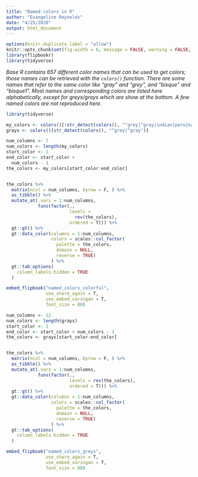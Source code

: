 ```yaml
---
title: "Named colors in R"
author: "Evangeline Reynolds"
date: "4/25/2020"
output: html_document
---
```




```r
options(knitr.duplicate.label = "allow")
knitr::opts_chunk$set(fig.width = 6, message = FALSE, warning = FALSE, comment = "", cache = F, echo = F)
library(flipbookr)
library(tidyverse)
```


*Base R contains 657 different color names that can be used to get colors; those names can be retrieved with the `colors()` function.  There are some names that refer to the same color like "gray" and "grey", and "bisque" and "bisque1".  Most names and corresponding colors are listed here alphabetically, except for greys/grays which are show at the bottom.  A few named colors are not reproduced here.*  


```r
library(tidyverse)

my_colors <- colors()[!str_detect(colors(), "^grey|^gray|indian|peru|navajo")]
grays <- colors()[str_detect(colors(), "^grey|^gray")]

num_columns <- 7
num_colors <- length(my_colors)
start_color <- 1
end_color <- start_color + 
  num_colors - 1
the_colors <- my_colors[start_color:end_color]


the_colors %>% 
  matrix(ncol = num_columns, byrow = F, ) %>% 
  as_tibble() %>% 
  mutate_at(.vars = 1:num_columns, 
            funs(factor(., 
                        levels = 
                          rev(the_colors), 
                        ordered = T))) %>% 
  gt::gt() %>% 
  gt::data_color(columns = 1:num_columns,
                 colors = scales::col_factor(
                   palette = the_colors,
                   domain = NULL,
                   reverse = TRUE)
                 ) %>%
  gt::tab_options(
    column_labels.hidden = TRUE
  )
```

```r
embed_flipbook("named_colors_colorful",
               use_share_again = T,
               use_embed_xaringan = T,
               font_size = 80)
```



```r
num_columns <- 12
num_colors <- length(grays)
start_color <- 1
end_color <- start_color + num_colors - 1
the_colors <- grays[start_color:end_color]


the_colors %>% 
  matrix(ncol = num_columns, byrow = F, ) %>% 
  as_tibble() %>% 
  mutate_at(.vars = 1:num_columns, 
            funs(factor(., 
                        levels = rev(the_colors), 
                        ordered = T))) %>% 
  gt::gt() %>% 
  gt::data_color(columns = 1:num_columns,
                 colors = scales::col_factor(
                   palette = the_colors,
                   domain = NULL,
                   reverse = TRUE)
                 ) %>%
  gt::tab_options(
    column_labels.hidden = TRUE
  )
```

```r
embed_flipbook("named_colors_greys",
               use_share_again = T,
               use_embed_xaringan = T,
               font_size = 80)
```

